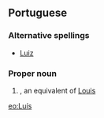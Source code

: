 {{see|Luis}}
==Portuguese==

===Alternative spellings===
* [[Luiz]]

===Proper noun===
{{infl|pt|proper noun}}

# {{given name|male|lang=pt}}, an equivalent of [[Louis]]

[[eo:Luís]]
